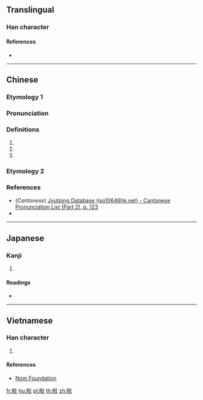 {{character info/new}}
==Translingual==

===Han character===
{{Han char|rn=72|rad=日|as=08|sn=12|four=60014|canj=AHOG|ids=⿰日往}}

====References====
* {{Han ref|kx=0497.311|dkj=14014|hdz=21519.040|uh=6680|ud=26240|bh=D9A4|bd=55716}}

----

==Chinese==

===Etymology 1===
{{zh-forms}}

===Pronunciation===
{{zh-pron
|m=wǎng
|c=wong2
|mc=y
|oc=y
|ma=
|cat=
}}

===Definitions===
{{zh-hanzi}}

# {{synonym of|光|lang=zh}}
# {{synonym of|德|lang=zh}}
# {{synonym of|是|lang=zh}}

{{attention|zh|this is what references say, but it sounds mighty odd to me--please check 06:29, 26 December 2015 (UTC)}}

===Etymology 2===
{{zh-see|旺|v}}

===References===
* (''Cantonese'') [http://www.iso10646hk.net/jp/document/download.jsp Jyutping Database (iso10646hk.net) - Cantonese Pronunciation List (Part 2), p. 123]
* {{R:twedu|B01561}}

----

==Japanese==

===Kanji===
{{ja-kanji|grade=|rs=日08}}

# {{defn|lang=ja|sort=日08}}

====Readings====
* {{ja-readings|on=[[おう]] (ō), [[きょう]] (kyō), [[ごう]] (gō)|kun=[[かがやきうつくしい]] (kagayakiutsukushii)}}

----

==Vietnamese==

===Han character===
{{vi-readings|rs=日08|hanviet=vạng}}

# {{defn|lang=vi|sort=日08}}

====References====
* [http://nomfoundation.org/common/nom_details.php?codepoint=6680 Nom Foundation]

[[fr:暀]]
[[hu:暀]]
[[pl:暀]]
[[th:暀]]
[[zh:暀]]
